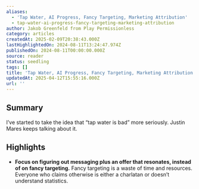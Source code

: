 ```yaml
---
aliases:
  - 'Tap Water, AI Progress, Fancy Targeting, Marketing Attribution'
  - tap-water-ai-progress-fancy-targeting-marketing-attribution
author: Jakob Greenfeld from Play Permissionless
category: articles
createdAt: 2025-02-09T20:38:43.000Z
lastHighlightedOn: 2024-08-11T13:24:47.974Z
publishedOn: 2024-08-11T00:00:00.000Z
source: reader
status: seedling
tags: []
title: 'Tap Water, AI Progress, Fancy Targeting, Marketing Attribution'
updatedAt: 2025-04-12T15:55:16.000Z
url: ''
---
```

## Summary

I’ve started to take the idea that “tap water is bad” more seriously. Justin Mares keeps talking about it.

## Highlights

- **Focus on figuring out messaging plus an offer that resonates, instead of on fancy targeting.**
  Fancy targeting is a waste of time and resources. Everyone who claims otherwise is either a charlatan or doesn’t understand statistics.
